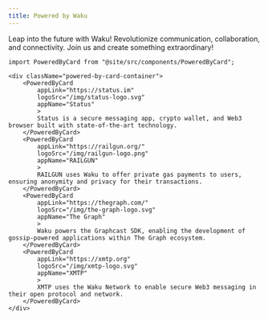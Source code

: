 ```yaml
---
title: Powered by Waku
---
```


Leap into the future with Waku! Revolutionize communication, collaboration, and connectivity. Join us and create something extraordinary!

```mdx-code-block
import PoweredByCard from "@site/src/components/PoweredByCard";

<div className="powered-by-card-container">
	<PoweredByCard
		appLink="https://status.im"
		logoSrc="/img/status-logo.svg"
		appName="Status"
		>
		Status is a secure messaging app, crypto wallet, and Web3 browser built with state-of-the-art technology.
	</PoweredByCard>
	<PoweredByCard
		appLink="https://railgun.org/"
		logoSrc="/img/railgun-logo.png"
		appName="RAILGUN"
		>
		RAILGUN uses Waku to offer private gas payments to users, ensuring anonymity and privacy for their transactions.
	</PoweredByCard>
	<PoweredByCard
		appLink="https://thegraph.com/"
		logoSrc="/img/the-graph-logo.svg"
		appName="The Graph"
		>
		Waku powers the Graphcast SDK, enabling the development of gossip-powered applications within The Graph ecosystem.
	</PoweredByCard>
	<PoweredByCard
		appLink="https://xmtp.org"
		logoSrc="/img/xmtp-logo.svg"
		appName="XMTP"
		>
		XMTP uses the Waku Network to enable secure Web3 messaging in their open protocol and network.
	</PoweredByCard>
</div>
```